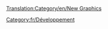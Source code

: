 [[Translation:Category/en/New Graphics]]

{{en/Bilingual box| Fr
| ''Ce qui suit est une liste de pages relatives au développement des nouveaux graphismes.''
| ''The following is a list of pages relating to New Graphics development.''}}

[[Category:fr/Développement]]